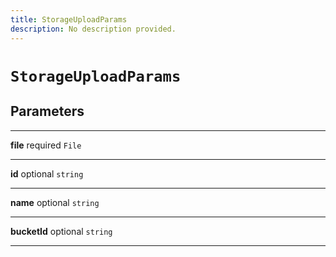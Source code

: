 ```yaml
---
title: StorageUploadParams
description: No description provided.
---
```


# `StorageUploadParams`

## Parameters

---

**file** <span className="optional-status">required</span> `File`

---

**id** <span className="optional-status">optional</span> `string`

---

**name** <span className="optional-status">optional</span> `string`

---

**bucketId** <span className="optional-status">optional</span> `string`

---
